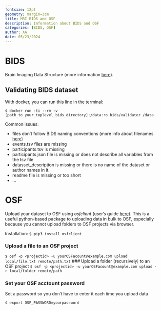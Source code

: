 ```yaml
---
fontsize: 12pt
geometry: margin=3cm
title: MRI BIDS and OSF
description: Information about BIDS and OSF
categories: [BIDS, OSF]
author: AA
date: 05/23/2024
---
```


# BIDS

Brain Imaging Data Structure (more information [here](https://bids-standard.github.io/bids-starter-kit/)).

## Validating BIDS dataset

With docker, you can run this line in the terminal:

`$ docker run -ti --rm -v [path_to_your_toplevel_bids_directory]:/data:ro bids/validator /data`

Common issues:

-   files don't follow BIDS naming conventions (more info about filenames [here](https://bids-standard.github.io/bids-starter-kit/folders_and_files/files.html))
-   events.tsv files are missing
-   participants.tsv is missing
-   participants.json file is missing or does not describe all variables from the tsv file
-   datasset_description is missing or there is no name of the dataset or author names in it.
-   readme file is missing or too short
-   ...

# OSF

Upload your dataset to OSF using *osfclient* (user's guide [here](https://osfclient.readthedocs.io/en/latest/cli-usage.html)). This is a useful python-based package to uploading data in bulk to OSF, especially because you cannot upload folders to OSF projects via browser.

Installation: `$ pip3 install osfclient`

### Upload a file to an OSF project

`$ osf -p <projectid> -u yourOSFacount@example.com upload local/file.txt remote/path.txt` \### Upload a folder (recursively) to an OSF project `$ osf -p <projectid> -u yourOSFacount@example.com upload -r local/folder remote/path`

### Set your OSF acctount password

Set a password so you don't have to enter it each time you upload data

`$ export OSF_PASSWORD=yourpassword`
